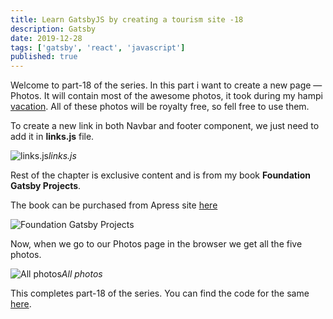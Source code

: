 ```yaml
---
title: Learn GatsbyJS by creating a tourism site -18
description: Gatsby
date: 2019-12-28
tags: ['gatsby', 'react', 'javascript']
published: true
---
```


Welcome to part-18 of the series. In this part i want to create a new page — Photos. It will contain most of the awesome photos, it took during my hampi [vacation](https://medium.com/@nabendu82/my-hampi-vacation-day1-b0a2b7e26cbf). All of these photos will be royalty free, so fell free to use them.

To create a new link in both Navbar and footer component, we just need to add it in **links.js** file.

![links.js](https://ik.imagekit.io/thewebdev/GatsbyTourism/18/1_q54RqNX4X.png)*links.js*

Rest of the chapter is exclusive content and is from my book **Foundation Gatsby Projects**.

The book can be purchased from Apress site <a href="https://www.apress.com/in/book/9781484265574" target="_blank" rel="noopener noreferrer">here</a>

![Foundation Gatsby Projects](https://res.cloudinary.com/dxkxvfo2o/image/upload/v1609570264/Foundation_Gatsby_zilffx.jpg)

Now, when we go to our Photos page in the browser we get all the five photos.

![All photos](https://ik.imagekit.io/thewebdev/GatsbyTourism/18/17_XqRPNy5GW.png)*All photos*

This completes part-18 of the series. You can find the code for the same [here](https://github.com/nabendu82/gatsbyTourism).


